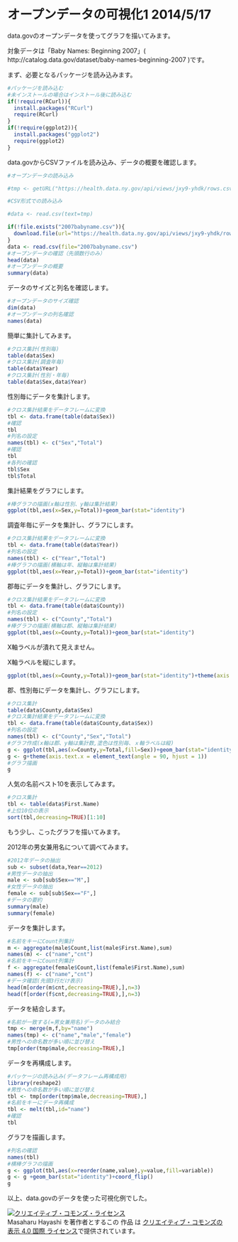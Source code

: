 オープンデータの可視化1 2014/5/17
========================================================

data.govのオープンデータを使ってグラフを描いてみます。

対象データは「Baby Names: Beginning 2007」( http://catalog.data.gov/dataset/baby-names-beginning-2007 )です。

まず、必要となるパッケージを読み込みます。

```r
#パッケージを読み込む
#未インストールの場合はインストール後に読み込む
if(!require(RCurl)){
  install.packages("RCurl")
  require(RCurl)
}
if(!require(ggplot2)){
  install.packages("ggplot2")
  require(ggplot2)
}

```

data.govからCSVファイルを読み込み、データの概要を確認します。

```r
#オープンデータの読み込み

#tmp <- getURL("https://health.data.ny.gov/api/views/jxy9-yhdk/rows.csv?accessType=DOWNLOAD",ssl.verifypeer = FALSE)

#CSV形式での読み込み

#data <- read.csv(text=tmp)

if(!file.exists("2007babyname.csv")){
  download.file(url="https://health.data.ny.gov/api/views/jxy9-yhdk/rows.csv?accessType=DOWNLOAD",destfile="2007babyname.csv", method="curl")
}
data <- read.csv(file="2007babyname.csv")
#オープンデータの確認（先頭数行のみ）
head(data)
#オープンデータの概要
summary(data)
```

データのサイズと列名を確認します。

```r
#オープンデータのサイズ確認
dim(data)
#オープンデータの列名確認
names(data)
```

簡単に集計してみます。

```r
#クロス集計(性別毎)
table(data$Sex)
#クロス集計(調査年毎)
table(data$Year)
#クロス集計(性別・年毎)
table(data$Sex,data$Year)
```

性別毎にデータを集計します。

```r
#クロス集計結果をデータフレームに変換
tbl <- data.frame(table(data$Sex))
#確認
tbl
#列名の設定
names(tbl) <- c("Sex","Total")
#確認
tbl
#各列の確認
tbl$Sex
tbl$Total
```

集計結果をグラフにします。

```r
#棒グラフの描画(x軸は性別、y軸は集計結果)
ggplot(tbl,aes(x=Sex,y=Total))+geom_bar(stat="identity")
```

調査年毎にデータを集計し、グラフにします。

```r
#クロス集計結果をデータフレームに変換
tbl <- data.frame(table(data$Year))
#列名の設定
names(tbl) <- c("Year","Total")
#棒グラフの描画(横軸は年、縦軸は集計結果)
ggplot(tbl,aes(x=Year,y=Total))+geom_bar(stat="identity")
```

郡毎にデータを集計し、グラフにします。

```r
#クロス集計結果をデータフレームに変換
tbl <- data.frame(table(data$County))
#列名の設定
names(tbl) <- c("County","Total")
#棒グラフの描画(横軸は郡、縦軸は集計結果)
ggplot(tbl,aes(x=County,y=Total))+geom_bar(stat="identity")
```

X軸ラベルが潰れて見えません。

X軸ラベルを縦にします。

```r
ggplot(tbl,aes(x=County,y=Total))+geom_bar(stat="identity")+theme(axis.text.x = element_text(angle = 90, hjust = 1))
```

郡、性別毎にデータを集計し、グラフにします。

```r
#クロス集計
table(data$County,data$Sex) 
#クロス集計結果をデータフレームに変換
tbl <- data.frame(table(data$County,data$Sex))
#列名の設定
names(tbl) <- c("County","Sex","Total")
#グラフ作成(x軸は郡、y軸は集計数,塗色は性別毎、ｘ軸ラベルは縦)
g <- ggplot(tbl,aes(x=County,y=Total,fill=Sex))+geom_bar(stat="identity")
g <- g+theme(axis.text.x = element_text(angle = 90, hjust = 1))
#グラフ描画
g
```

人気の名前ベスト10を表示してみます。

```r
#クロス集計
tbl <- table(data$First.Name)
#上位10位の表示
sort(tbl,decreasing=TRUE)[1:10]
```

もう少し、こったグラフを描いてみます。

2012年の男女兼用名について調べてみます。

```r
#2012年データの抽出
sub <- subset(data,Year==2012)
#男性データの抽出
male <- sub[sub$Sex=="M",]
#女性データの抽出
female <- sub[sub$Sex=="F",]
#データの要約
summary(male)
summary(female)
```

データを集計します。

```r
#名前をキーにCount列集計
m <- aggregate(male$Count,list(male$First.Name),sum)
names(m) <- c("name","cnt")
#名前をキーにCount列集計
f <- aggregate(female$Count,list(female$First.Name),sum)
names(f) <- c("name","cnt")
#データ確認(先頭3行だけ表示)
head(m[order(m$cnt,decreasing=TRUE),],n=3)
head(f[order(f$cnt,decreasing=TRUE),],n=3)
```

データを結合します。

```r
#名前が一致する(=男女兼用名)データのみ結合
tmp <- merge(m,f,by="name")
names(tmp) <- c("name","male","female")
#男性への命名数が多い順に並び替え
tmp[order(tmp$male,decreasing=TRUE),]
```

データを再構成します。

```r
#パッケージの読み込み(データフレーム再構成用)
library(reshape2)
#男性への命名数が多い順に並び替え
tbl <- tmp[order(tmp$male,decreasing=TRUE),]
#名前をキーにデータ再構成
tbl <- melt(tbl,id="name")
#確認
tbl
```

グラフを描画します。

```r
#列名の確認
names(tbl)
#横棒グラフの描画
g <- ggplot(tbl,aes(x=reorder(name,value),y=value,fill=variable))
g <- g +geom_bar(stat="identity")+coord_flip()
g
```

以上、data.govのデータを使った可視化例でした。

<a rel="license" href="http://creativecommons.org/licenses/by/4.0/"><img alt="クリエイティブ・コモンズ・ライセンス" style="border-width:0" src="http://i.creativecommons.org/l/by/4.0/88x31.png" /></a><br /><span xmlns:cc="http://creativecommons.org/ns#" property="cc:attributionName">Masaharu Hayashi</span> を著作者とするこの 作品 は <a rel="license" href="http://creativecommons.org/licenses/by/4.0/">クリエイティブ・コモンズの 表示 4.0 国際 ライセンス</a>で提供されています。
